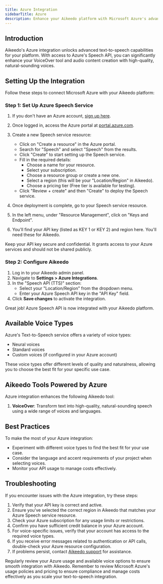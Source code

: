 ```yaml
---
title: Azure Integration
sidebarTitle: Azure
description: Enhance your Aikeedo platform with Microsoft Azure's advanced AI capabilities. This guide walks you through setting up and leveraging Azure's powerful text-to-speech services for high-quality voice generation.
---
```


## Introduction

Aikeedo's Azure integration unlocks advanced text-to-speech capabilities for your platform. With access to Azure's Speech API, you can significantly enhance your VoiceOver tool and audio content creation with high-quality, natural-sounding voices.

## Setting Up the Integration

Follow these steps to connect Microsoft Azure with your Aikeedo platform:

### Step 1: Set Up Azure Speech Service

1. If you don't have an Azure account, [sign up here](https://azure.microsoft.com/free/).
2. Once logged in, access the Azure portal at [portal.azure.com](https://portal.azure.com).
3. Create a new Speech service resource:
   - Click on "Create a resource" in the Azure portal.
   - Search for "Speech" and select "Speech" from the results.
   - Click "Create" to start setting up the Speech service.
   - Fill in the required details:
     - Choose a name for your resource.
     - Select your subscription.
     - Choose a resource group or create a new one.
     - Select a region (this will be your "Location/Region" in Aikeedo).
     - Choose a pricing tier (Free tier is available for testing).
   - Click "Review + create" and then "Create" to deploy the Speech service.

4. Once deployment is complete, go to your Speech service resource.
5. In the left menu, under "Resource Management", click on "Keys and Endpoint".
6. You'll find your API key (listed as KEY 1 or KEY 2) and region here. You'll need these for Aikeedo.

<Note>
  Keep your API key secure and confidential. It grants access to your Azure services and should not be shared publicly.
</Note>

### Step 2: Configure Aikeedo

1. Log in to your Aikeedo admin panel.
2. Navigate to **Settings > Azure Integrations**.
3. In the "Speech API (TTS)" section:
   - Select your "Location/Region" from the dropdown menu.
   - Enter your Azure Speech API key in the "API Key" field.
4. Click **Save changes** to activate the integration.

<Check>
  Great job! Azure Speech API is now integrated with your Aikeedo platform.
</Check>

## Available Voice Types

Azure's Text-to-Speech service offers a variety of voice types:

- Neural voices
- Standard voices
- Custom voices (if configured in your Azure account)

These voice types offer different levels of quality and naturalness, allowing you to choose the best fit for your specific use case.

## Aikeedo Tools Powered by Azure

Azure integration enhances the following Aikeedo tool:

1. **VoiceOver**: Transform text into high-quality, natural-sounding speech using a wide range of voices and languages.

## Best Practices

To make the most of your Azure integration:

- Experiment with different voice types to find the best fit for your use case.
- Consider the language and accent requirements of your project when selecting voices.
- Monitor your API usage to manage costs effectively.

## Troubleshooting

If you encounter issues with the Azure integration, try these steps:

1. Verify that your API key is correct and active.
2. Ensure you've selected the correct region in Aikeedo that matches your Azure Speech service resource.
3. Check your Azure subscription for any usage limits or restrictions.
4. Confirm you have sufficient credit balance in your Azure account.
5. For voice-specific issues, verify that your account has access to the required voice types.
6. If you receive error messages related to authentication or API calls, double-check your Azure resource configuration.
7. If problems persist, contact [Aikeedo support](mailto:support@aikeedo.com) for assistance.

<Tip>
  Regularly review your Azure usage and available voice options to ensure smooth integration with Aikeedo.
</Tip>

<Note>
  Remember to review Microsoft Azure's usage policies and pricing to ensure compliance and manage costs effectively as you scale your text-to-speech integration.
</Note>